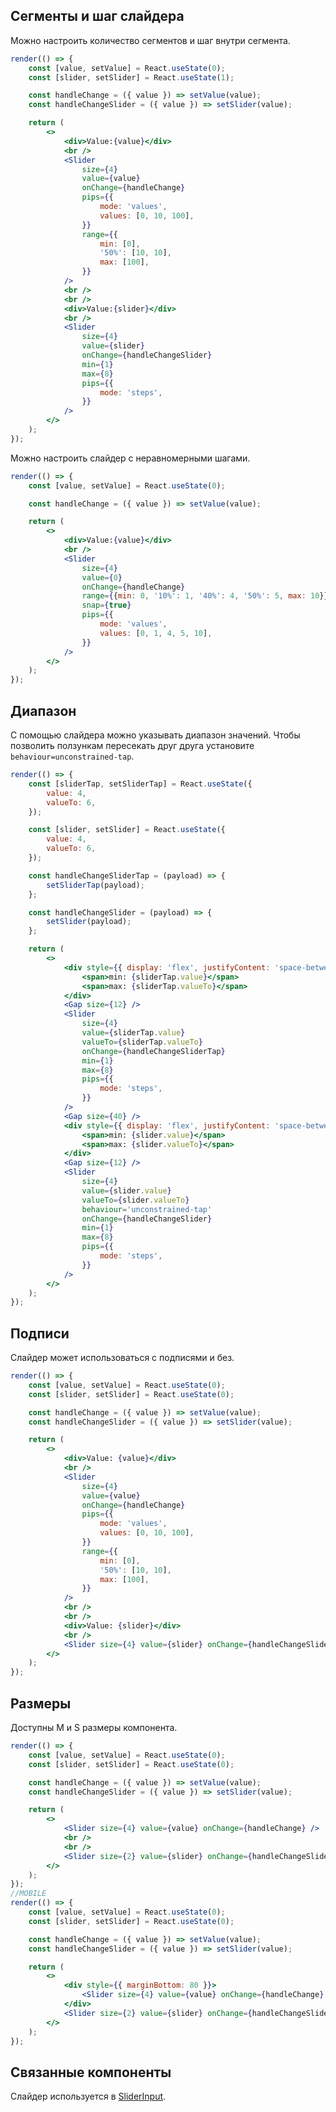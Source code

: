 ## Сегменты и шаг слайдера

Можно настроить количество сегментов и шаг внутри сегмента.

```jsx live
render(() => {
    const [value, setValue] = React.useState(0);
    const [slider, setSlider] = React.useState(1);

    const handleChange = ({ value }) => setValue(value);
    const handleChangeSlider = ({ value }) => setSlider(value);

    return (
        <>
            <div>Value:{value}</div>
            <br />
            <Slider
                size={4}
                value={value}
                onChange={handleChange}
                pips={{
                    mode: 'values',
                    values: [0, 10, 100],
                }}
                range={{
                    min: [0],
                    '50%': [10, 10],
                    max: [100],
                }}
            />
            <br />
            <br />
            <div>Value:{slider}</div>
            <br />
            <Slider
                size={4}
                value={slider}
                onChange={handleChangeSlider}
                min={1}
                max={8}
                pips={{
                    mode: 'steps',
                }}
            />
        </>
    );
});
```

Можно настроить слайдер с неравномерными шагами.

```jsx live
render(() => {
    const [value, setValue] = React.useState(0);

    const handleChange = ({ value }) => setValue(value);

    return (
        <>
            <div>Value:{value}</div>
            <br />
            <Slider
                size={4}
                value={0}
                onChange={handleChange}
                range={{min: 0, '10%': 1, '40%': 4, '50%': 5, max: 10}}
                snap={true}
                pips={{
                    mode: 'values',
                    values: [0, 1, 4, 5, 10],
                }}
            />
        </>
    );
});
```

## Диапазон

С помощью слайдера можно указывать диапазон значений. Чтобы позволить ползункам пересекать друг друга установите `behaviour=unconstrained-tap`.

```jsx live
render(() => {
    const [sliderTap, setSliderTap] = React.useState({
        value: 4,
        valueTo: 6,
    });

    const [slider, setSlider] = React.useState({
        value: 4,
        valueTo: 6,
    });

    const handleChangeSliderTap = (payload) => {
        setSliderTap(payload);
    };

    const handleChangeSlider = (payload) => {
        setSlider(payload);
    };

    return (
        <>
            <div style={{ display: 'flex', justifyContent: 'space-between' }}>
                <span>min: {sliderTap.value}</span>
                <span>max: {sliderTap.valueTo}</span>
            </div>
            <Gap size={12} />
            <Slider
                size={4}
                value={sliderTap.value}
                valueTo={sliderTap.valueTo}
                onChange={handleChangeSliderTap}
                min={1}
                max={8}
                pips={{
                    mode: 'steps',
                }}
            />
            <Gap size={40} />
            <div style={{ display: 'flex', justifyContent: 'space-between' }}>
                <span>min: {slider.value}</span>
                <span>max: {slider.valueTo}</span>
            </div>
            <Gap size={12} />
            <Slider
                size={4}
                value={slider.value}
                valueTo={slider.valueTo}
                behaviour='unconstrained-tap'
                onChange={handleChangeSlider}
                min={1}
                max={8}
                pips={{
                    mode: 'steps',
                }}
            />
        </>
    );
});
```

## Подписи

Слайдер может использоваться с подписями и без.

```jsx live
render(() => {
    const [value, setValue] = React.useState(0);
    const [slider, setSlider] = React.useState(0);

    const handleChange = ({ value }) => setValue(value);
    const handleChangeSlider = ({ value }) => setSlider(value);

    return (
        <>
            <div>Value: {value}</div>
            <br />
            <Slider
                size={4}
                value={value}
                onChange={handleChange}
                pips={{
                    mode: 'values',
                    values: [0, 10, 100],
                }}
                range={{
                    min: [0],
                    '50%': [10, 10],
                    max: [100],
                }}
            />
            <br />
            <br />
            <div>Value: {slider}</div>
            <br />
            <Slider size={4} value={slider} onChange={handleChangeSlider} />
        </>
    );
});
```

## Размеры

Доступны M и S размеры компонента.

```jsx live
render(() => {
    const [value, setValue] = React.useState(0);
    const [slider, setSlider] = React.useState(0);

    const handleChange = ({ value }) => setValue(value);
    const handleChangeSlider = ({ value }) => setSlider(value);

    return (
        <>
            <Slider size={4} value={value} onChange={handleChange} />
            <br />
            <br />
            <Slider size={2} value={slider} onChange={handleChangeSlider} />
        </>
    );
});
//MOBILE
render(() => {
    const [value, setValue] = React.useState(0);
    const [slider, setSlider] = React.useState(0);

    const handleChange = ({ value }) => setValue(value);
    const handleChangeSlider = ({ value }) => setSlider(value);

    return (
        <>
            <div style={{ marginBottom: 80 }}>
                <Slider size={4} value={value} onChange={handleChange} />
            </div>
            <Slider size={2} value={slider} onChange={handleChangeSlider} />
        </>
    );
});
```

## Связанные компоненты

Слайдер используется в [SliderInput](?path=/docs/sliderinput--docs).
